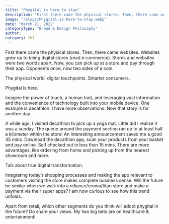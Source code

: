 ```yaml
---
title: "Phygital is here to stay"
description: "First there came the physical stores. Then, there came websites. Websites grew up to being digital stores (read e-commerce)."
image: "/blogs/Phygital-is-here-to-stay.webp"
date: "March 21, 2022"
categoryType: "Brand & Design Philosophy"
author:
category: fbl
---
```


First there came the physical stores. Then, there came websites. Websites grew up to being digital stores (read e-commerce). Stores and websites were two worlds apart. Now, you can pick up at a store and pay through their app. Opponents once, now two sides of a coin.

The physical world, digital touchpoints. Smarter consumers.

Phygital is here.

Imagine the power of touch, a human trait, and leveraging vast information and the convenience of technology built into your mobile device. One example is decathlon. I have more observations. Now that story is for another day.

A while ago, I visited decathlon to pick up a yoga mat. Little did I realise it was a sunday. The queue around the payment section ran up to at least half a kilometer within the store! An interesting announcement saved me a good 45 mins. Download the decathlon app, scan your products from your basket and pay online. Self checked out in less than 15 mins. There are more advantages, like ordering from home and picking up from the nearest showroom and more.

Talk about true digital transformation.

Integrating today’s shopping processes and making the app relevant to customers visiting the store makes complete business sense. Will the future be similar when we walk into a reliance/croma/titan store and make a payment via their super apps? I am now curious to see how this trend unfolds.

Apart from retail, which other segments do you think will adopt phygital in the future? Do share your views. My two big bets are on healthcare & entertainment!
